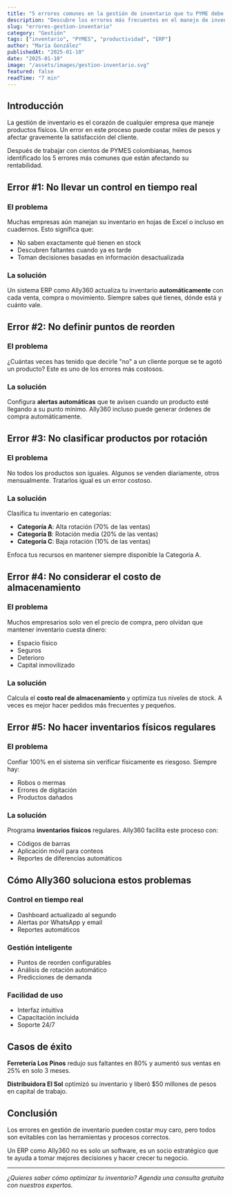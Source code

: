 ```yaml
---
title: "5 errores comunes en la gestión de inventario que tu PYME debe evitar"
description: "Descubre los errores más frecuentes en el manejo de inventarios y cómo un ERP puede ayudarte a evitarlos para mejorar la rentabilidad de tu empresa."
slug: "errores-gestion-inventario"
category: "Gestión"
tags: ["inventario", "PYMES", "productividad", "ERP"]
author: "María González"
publishedAt: "2025-01-10"
date: "2025-01-10"
image: "/assets/images/gestion-inventario.svg"
featured: false
readTime: "7 min"
---
```


## Introducción

La gestión de inventario es el corazón de cualquier empresa que maneje productos físicos. Un error en este proceso puede costar miles de pesos y afectar gravemente la satisfacción del cliente.

Después de trabajar con cientos de PYMES colombianas, hemos identificado los 5 errores más comunes que están afectando su rentabilidad.

## Error #1: No llevar un control en tiempo real

### El problema
Muchas empresas aún manejan su inventario en hojas de Excel o incluso en cuadernos. Esto significa que:

- No saben exactamente qué tienen en stock
- Descubren faltantes cuando ya es tarde
- Toman decisiones basadas en información desactualizada

### La solución
Un sistema ERP como Ally360 actualiza tu inventario **automáticamente** con cada venta, compra o movimiento. Siempre sabes qué tienes, dónde está y cuánto vale.

## Error #2: No definir puntos de reorden

### El problema
¿Cuántas veces has tenido que decirle "no" a un cliente porque se te agotó un producto? Este es uno de los errores más costosos.

### La solución
Configura **alertas automáticas** que te avisen cuando un producto esté llegando a su punto mínimo. Ally360 incluso puede generar órdenes de compra automáticamente.

<BlogCTA />

## Error #3: No clasificar productos por rotación

### El problema
No todos los productos son iguales. Algunos se venden diariamente, otros mensualmente. Tratarlos igual es un error costoso.

### La solución
Clasifica tu inventario en categorías:

- **Categoría A**: Alta rotación (70% de las ventas)
- **Categoría B**: Rotación media (20% de las ventas)  
- **Categoría C**: Baja rotación (10% de las ventas)

Enfoca tus recursos en mantener siempre disponible la Categoría A.

## Error #4: No considerar el costo de almacenamiento

### El problema
Muchos empresarios solo ven el precio de compra, pero olvidan que mantener inventario cuesta dinero:

- Espacio físico
- Seguros
- Deterioro
- Capital inmovilizado

### La solución
Calcula el **costo real de almacenamiento** y optimiza tus niveles de stock. A veces es mejor hacer pedidos más frecuentes y pequeños.

## Error #5: No hacer inventarios físicos regulares

### El problema
Confiar 100% en el sistema sin verificar físicamente es riesgoso. Siempre hay:
- Robos o mermas
- Errores de digitación
- Productos dañados

### La solución
Programa **inventarios físicos** regulares. Ally360 facilita este proceso con:
- Códigos de barras
- Aplicación móvil para conteos
- Reportes de diferencias automáticos

<BlogCTA />

## Cómo Ally360 soluciona estos problemas

### Control en tiempo real
- Dashboard actualizado al segundo
- Alertas por WhatsApp y email
- Reportes automáticos

### Gestión inteligente
- Puntos de reorden configurables
- Análisis de rotación automático
- Predicciones de demanda

### Facilidad de uso
- Interfaz intuitiva
- Capacitación incluida
- Soporte 24/7

## Casos de éxito

**Ferretería Los Pinos** redujo sus faltantes en 80% y aumentó sus ventas en 25% en solo 3 meses.

**Distribuidora El Sol** optimizó su inventario y liberó $50 millones de pesos en capital de trabajo.

## Conclusión

Los errores en gestión de inventario pueden costar muy caro, pero todos son evitables con las herramientas y procesos correctos.

Un ERP como Ally360 no es solo un software, es un socio estratégico que te ayuda a tomar mejores decisiones y hacer crecer tu negocio.

---

*¿Quieres saber cómo optimizar tu inventario? Agenda una consulta gratuita con nuestros expertos.*
